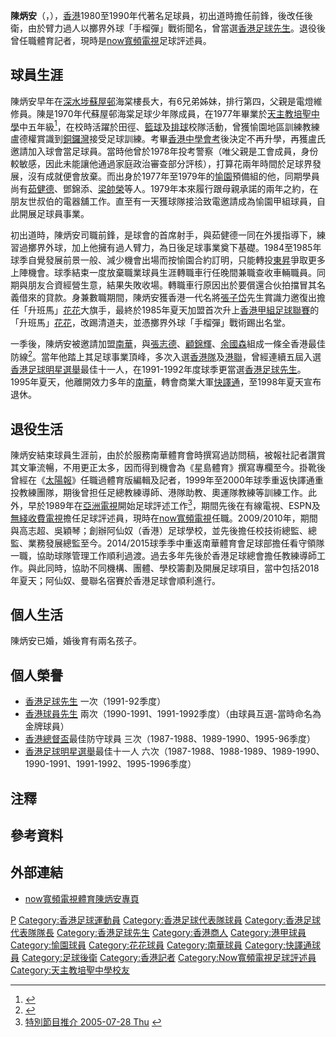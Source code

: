 {{Football player infobox
| playername= 陳炳安
| fullname = 陳炳安
| nickname = 巢皮、阿巢
| image = Chan Ping On.JPG
| dateofbirth = {{birth date and age|1959|08|09}}
| cityofbirth = 
| countryofbirth = {{HKG-1959}}
| height = 
| currentclub  = 已退役
| position = 後衛
| years = 1979–1984<br> 1984–1985<br> 1985–1986<br> 1986–1995<br> 1995–1998
| clubs = [[愉園體育會|愉園]]<br> [[東昇足球隊|東昇]]<br> [[花花足球會|花花]]<br> [[南華足球隊|南華]]<br> [[花花足球會|快譯通]]
| caps(goals) = ? (?) <br> ? (?) <br> ? (3) <br> ? (0)
| nationalyears = 198x–199x
| nationalteam = [[香港足球代表隊|香港]]
| nationalcaps(goals) = ? (?)
}}

'''陳炳安'''（{{lang-en|Chan Ping On}}，{{bd|1959年|8月9日}}），[[香港|香港]]1980至1990年代著名足球員，初出道時擔任前鋒，後改任後衛，由於臂力過人以擲界外球「手榴彈」戰術聞名，曾當選[[香港足球先生|香港足球先生]]。退役後曾任職體育記者，現時是[[now寬頻電視|now寬頻電視]]足球評述員。

==球員生涯==
陳炳安早年在[[深水埗|深水埗]][[蘇屋邨|蘇屋邨]]海棠樓長大{{noteTag|name=守下留情|關於陳炳安成長地、家庭背景以及校園生活的資料出自香港電台第一台廣播節目《守下留情》於2018年6月11日播出的訪問。}}，有6兄弟姊妹{{noteTag|name=守下留情}}，排行第四{{noteTag|name=守下留情}}，父親是電燈維修員{{noteTag|name=守下留情}}。陳是1970年代蘇屋邨海棠足球少年隊成員，在1977年畢業於[[天主教培聖中學|天主教培聖中學]]中五年級<ref>{{cite web |url=https://www.flickr.com/photos/puishingsince1963/304159019/in/photostream/ |title=1976-1977年度校友名單 |date= |website= |publisher=天主教培聖中學校友會 |access-date=2021-04-05 |quote= |archive-date=2017-05-09 |archive-url=https://web.archive.org/web/20170509180952/https://www.flickr.com/photos/puishingsince1963/304159019/in/photostream/ |dead-url=no }}</ref>，在校時活躍於田徑{{noteTag|name=守下留情2|關於陳炳安參與中學田徑活動、司職前鋒、轉投東昇球會年份與原因、經營生意失敗、任職車行以及加入花花足球會經過的資料出自香港電台第一台廣播節目《守下留情》於2018年6月13日播出的訪問。}}、[[籃球|籃球]]及[[排球|排球]]校隊活動{{noteTag|name=守下留情}}，曾獲愉園地區訓練教練盧德權賞識到[[銅鑼灣|銅鑼灣]]接受足球訓練{{noteTag|name=守下留情1|關於陳炳安中學會考前後去向、當愉園預備組球員兩年、同期學員以及1970年代末發展路向的資料出自香港電台第一台廣播節目《守下留情》於2018年6月12日播出的訪問。}}。考畢[[香港中學會考|香港中學會考]]後決定不再升學{{noteTag|name=守下留情1}}，再獲盧氏邀請加入球會當足球員{{noteTag|name=守下留情1}}。當時他曾於1978年投考警察{{noteTag|name=守下留情1}}（唯父親是工會成員，身份較敏感，因此未能讓他通過家庭政治審查部分評核{{noteTag|name=守下留情1}}），打算花兩年時間於足球界發展{{noteTag|name=守下留情1}}，沒有成就便會放棄{{noteTag|name=守下留情1}}。而出身於1977年至1979年的[[愉園體育會|愉園]]預備組的他{{noteTag|name=守下留情1}}，同期學員尚有[[茹健德|茹健德]]、鄧錦添、[[梁帥榮|梁帥榮]]等人{{noteTag|name=守下留情1}}。1979年本來履行跟母親承諾的兩年之約，在朋友世叔伯的電器舖工作{{noteTag|name=守下留情1}}。直至有一天獲球隊接洽致電邀請成為愉園甲組球員{{noteTag|name=守下留情1}}，自此開展足球員事業。

初出道時，陳炳安司職前鋒{{noteTag|name=守下留情2}}，是球會的首席射手{{noteTag|name=守下留情2}}，與茹健德一同在外援{{tsl|en|Micky Horswill||荷斯域}}指導下，練習過擲界外球，加上他擁有過人臂力，為日後足球事業奠下基礎。1984至1985年球季自覺發展前景一般{{noteTag|name=守下留情2}}、減少機會出場而按愉園合約訂明{{noteTag|name=守下留情2}}，只能轉投[[東昇足球會|東昇]]爭取更多上陣機會{{noteTag|name=守下留情2}}。球季結束一度放棄職業球員生涯轉職車行任晚間兼職查收車輛職員{{noteTag|name=守下留情2}}。同期與朋友合資經營生意{{noteTag|name=守下留情2}}，結果失敗收場{{noteTag|name=守下留情2}}。轉職車行原因出於要償還合伙拍擋冒其名義借來的貸款{{noteTag|name=守下留情2}}。身兼數職期間，陳炳安獲香港一代名將[[張子岱|張子岱]]先生賞識力邀復出擔任「升班馬」[[花花足球會|花花]]大旗手{{noteTag|name=守下留情2}}，最終於1985年夏天加盟首次升上[[香港甲組足球聯賽|香港甲組足球聯賽]]的「升班馬」[[花花足球會|花花]]，改踢清道夫{{noteTag|name=守下留情2}}，並憑擲界外球「手榴彈」戰術踢出名堂。

一季後，陳炳安被邀請加盟[[南華足球隊|南華]]{{noteTag|name=守下留情3|關於陳炳安加入及離開南華足球隊、轉投快譯通球隊、掛靴後任職記者與編輯、任專欄作家以及於亞洲電視任評述員的資料出自香港電台第一台廣播節目《守下留情》於2018年6月14日播出的訪問。}}，與[[張志德|張志德]]、[[顧錦輝|顧錦輝]]、[[余國森|余國森]]組成一條全香港最佳防線<ref>{{Cite web |url=http://www.hkfa.com/includes_files/board_details.php?news_id=4674 |title=南華92/93邀請隊 - 眾星回顧(二) |access-date=2010-08-29 |archive-date=2011-05-17 |archive-url=https://web.archive.org/web/20110517185228/http://www.hkfa.com/includes_files/board_details.php?news_id=4674 |dead-url=no }}</ref>。當年他踏上其足球事業頂峰，多次入選[[香港足球代表隊|香港隊]]及[[香港聯賽選手隊|港聯]]，曾經連續五屆入選[[香港足球明星選舉|香港足球明星選舉]]最佳十一人，在1991-1992年度球季更當選[[香港足球先生|香港足球先生]]。1995年夏天，他離開效力多年的[[南華足球隊|南華]]{{noteTag|name=守下留情3}}，轉會商業大軍[[花花足球會|快譯通]]{{noteTag|name=守下留情3}}，至1998年夏天宣布退休。

==退役生活==
陳炳安結束球員生涯前，由於於服務南華體育會時撰寫過訪問稿{{noteTag|name=守下留情3}}，被報社記者讚賞其文筆流暢{{noteTag|name=守下留情3}}，不用更正太多{{noteTag|name=守下留情3}}，因而得到機會為《星島體育》撰寫專欄至今{{noteTag|name=守下留情3}}。掛靴後曾經在《[[香港太陽報|太陽報]]》任職過體育版編輯及記者，1999年至2000年球季重返快譯通重投教練團隊，期後曾担任足總教練導師、港隊助教、奧運隊教練等訓練工作。此外，早於1989年在[[亞洲電視|亞洲電視]]開始足球評述工作{{noteTag|name=守下留情3}}<ref>[http://app.hkatv.com/atvnews/view.php?id=1605 特別節目推介 2005-07-28 Thu] {{Wayback|url=http://app.hkatv.com/atvnews/view.php?id=1605 |date=20160304200016 }}</ref>，期間先後在有線電視、ESPN及[[無綫收費電視|無綫收費電視]]擔任足球評述員，現時在[[now寬頻電視|now寬頻電視]]任職。2009/2010年，期間與高志超、吳穎琴；創辦阿仙奴（香港）足球學校，並先後擔任校技術總監、總監、業務發展總監至今。2014/2015球季季中重返南華體育會足球部擔任看守領隊一職，協助球隊管理工作順利過渡。過去多年先後於香港足球總會擔任教練導師工作。與此同時，協助不同機構、團體、學校籌劃及開展足球項目，當中包括2018年夏天；阿仙奴、曼聯名宿賽於香港足球會順利進行。

==個人生活==
陳炳安已婚{{noteTag|name=守下留情4|關於陳炳安家庭生活的資料出自香港電台第一台廣播節目《守下留情》於2018年6月15日播出的訪問。}}，婚後育有兩名孩子{{noteTag|name=守下留情4}}。

==個人榮譽==
* [[香港足球先生|香港足球先生]] 一次（1991-92季度）
* [[香港球員先生|香港球員先生]] 兩次（1990-1991、1991-1992季度）（由球員互選-當時命名為金牌球員）                                                                                                   
* [[香港總督盃|香港總督盃]]最佳防守球員  三次（1987-1988、1989-1990、1995-96季度）
* [[香港足球明星選舉|香港足球明星選舉]]最佳十一人 六次（1987-1988、1988-1989、1989-1990、1990-1991、1991-1992、1995-1996季度）

==注釋==
{{noteFoot}}

==參考資料==
{{reflist}}

==外部連結==
* [http://nowsports.now-tv.com/nowSports/sportsNews/?l=en&type=167 now寬頻電視體育陳炳安專頁]{{dead link|date=2018年5月 |bot=InternetArchiveBot |fix-attempted=yes }}

{{香港足球先生}}
{{DEFAULTSORT:Chan Ping On}}

[[Category:陳姓|P]]
[[Category:香港足球運動員|Category:香港足球運動員]]
[[Category:香港足球代表隊球員|Category:香港足球代表隊球員]]
[[Category:香港足球代表隊隊長|Category:香港足球代表隊隊長]]
[[Category:香港足球先生|Category:香港足球先生]]
[[Category:香港商人|Category:香港商人]]
[[Category:港甲球員|Category:港甲球員]]
[[Category:愉園球員|Category:愉園球員]]
[[Category:花花球員|Category:花花球員]]
[[Category:南華球員|Category:南華球員]]
[[Category:快譯通球員|Category:快譯通球員]]
[[Category:足球後衛|Category:足球後衛]]
[[Category:香港記者|Category:香港記者]]
[[Category:Now寬頻電視足球評述員|Category:Now寬頻電視足球評述員]]
[[Category:天主教培聖中學校友|Category:天主教培聖中學校友]]